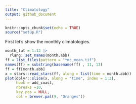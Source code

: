```yaml
---
title: "Climatology"
output: github_document
---
```


```r
knitr::opts_chunk$set(echo = TRUE)
source("setup.R")
```

First let's show the monthly climatologies.

```r
month_lut = 1:12 |>
  rlang::set_names(month.abb)
ff = list_files(pattern = "*mc_mean.tif")
names(ff) = substring(basename(ff) , 11, 13)
ff = ff[month.abb]
x = stars::read_stars(ff, along = list(time = month.abb))
plot(dplyr::slice(x, along = "time", index = 1:3), 
     hook = add_coast,
     nbreaks =10,
     key.pos = NULL,
     col = brewer.pal(9, "Oranges"))
```
